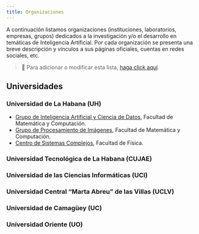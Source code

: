 ```yaml
---
title: Organizaciones
---
```


A continuación listamos organizaciones (instituciones, laboratorios, empresas, grupos) dedicados a la investigación y/o el desarrollo en temáticas de Inteligencia Artificial. Por cada organización se presenta una breve descripción y vínculos a sus páginas oficiales, cuentas en redes sociales, etc.

> 📝 Para adicionar o modificar esta lista, [haga click aquí]().

## Universidades

### Universidad de La Habana (UH)

- [Grupo de Inteligencia Artificial y Ciencia de Datos](https://gia-uh.github.io), Facultad de Matemática y Computación.
- [Grupo de Procesamiento de Imágenes](), Facultad de Matemática y Computación.
- [Centro de Sistemas Complejos](), Facultad de Física.

### Universidad Tecnológica de La Habana (CUJAE)

### Universidad de las Ciencias Informáticas (UCI)

### Universidad Central "Marta Abreu" de las Villas (UCLV)

### Universidad de Camagüey (UC)

### Universidad Oriente (UO)
